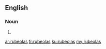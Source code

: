 ==English==

===Noun===
{{head|en|plural}}

# {{plural of|rubeola|lang=en}}

[[ar:rubeolas]]
[[fr:rubeolas]]
[[ku:rubeolas]]
[[my:rubeolas]]